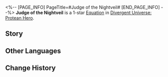 <%-- [PAGE_INFO]
PageTitle=#Judge of the Nightveil#
[END_PAGE_INFO] --%>
{{Equation Infobox
|period   = Protean Hero
|rarity   = 1
|path1    = Remembrance*2
|path2    = The Hunt*2
|effect   = When a memosprite disappears, increases all ally targets' SPD by {{Color|h|25%}} and CRIT DMG by {{Color|h|100%}} for {{Color|h|5}} turn(s).
|mentions = Oronyx
}}
'''Judge of the Nightveil''' is a 1-star [[Divergent Universe: Protean Hero/Equatoins|Equation]] in [[Divergent Universe: Protean Hero]].

==Story==
{{Description|As night descends, let me share some tales from my everyday life. May truth shine bright forever.<br />The great blessers foresee the future through the prophecies of Oronyx,<br />Whereas those who are feared and loathed lift the Veil of Evernight to glimpse into the past.<br />The predetermined past is woven into the fabric of fate, revealing the fragments of memories,<br />No sins can escape the piercing gaze of judgment.<br />Murderers have no place to hide, for the miracles revealed by the gods embody the very essence of truth.<br />Thieves vanish into the shadows, for the tapestry of time eventually unveils their hidden traces.<br />Yet people's fear outweighs their reverence, as no secret can escape our vigilant gaze.<br />Cowardice mingles with murderous intent, and love intertwines with ambition. We are summoned, yet we are expelled.}}
<!--
==Gameplay Notes==
* 
-->
==Other Languages==
{{Other Languages
|en   = Judge of the Nightveil
|zhs  = 夜帷裁断官
|zht  = 夜帷裁斷官
|ja   = 夜の帳の裁断官
|ko   = 밤의 장막의 재판관
|es   = Juez del velo de la noche
|fr   = Juge du voile nocturne
|ru   = Судья ночной завесы
|th   = ผู้ตัดสินใต้ราตรี
|vi   = Người Phán Quyết Màn Đêm
|de   = Richter des Nachtschleiers
|id   = Judge of the Nightveil
|pt   = Juiz do Véu da Noite
}}

==Change History==
{{Change History|3.1}}